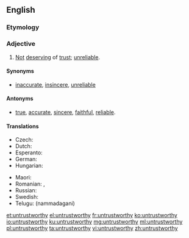 ==English==

===Etymology===
{{prefix|un|trustworthy|lang=en}}

===Adjective===
{{en-adj}}

# [[not|Not]] [[deserve|deserving]] of [[trust]]; [[unreliable]].

====Synonyms====
* {{sense|not deserving of trust, unreliable}} [[inaccurate]], [[insincere]], [[unreliable]]

====Antonyms====
* {{sense|not deserving of trust, unreliable}} [[true]], [[accurate]], [[sincere]], [[faithful]], [[reliable]].

====Translations====
{{trans-top|not deserving of trust; unreliable}}
* Czech: {{t|cs|nedůvěryhodný|m}}
* Dutch: {{t+|nl|onbetrouwbaar}}
* Esperanto: {{t|eo|malfidinda}}
* German: {{t|de|unzuverlässig}}
* Hungarian: {{t+|hu|megbízhatatlan}}
{{trans-mid}}
* Maori: {{t|mi|ngutu tere}} {{qualifier|of people}}
* Romanian: {{t+|ro|îndoielnic}}, {{t+|ro|nesigur}}
* Russian: {{t+|ru|прощелыга}}
* Swedish: {{t+|sv|opålitlig}}
* Telugu: {{t|te|నమ్మదగని}} (nammadagani)
{{trans-bottom}}

[[et:untrustworthy]]
[[el:untrustworthy]]
[[fr:untrustworthy]]
[[ko:untrustworthy]]
[[io:untrustworthy]]
[[ku:untrustworthy]]
[[mg:untrustworthy]]
[[ml:untrustworthy]]
[[pl:untrustworthy]]
[[ta:untrustworthy]]
[[vi:untrustworthy]]
[[zh:untrustworthy]]